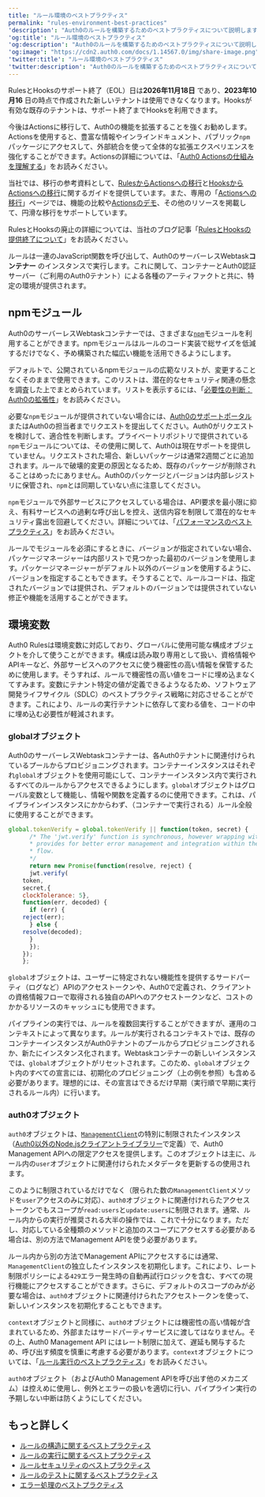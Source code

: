 ```yaml
---
title: "ルール環境のベストプラクティス"
permalink: "rules-environment-best-practices"
'description': "Auth0のルールを構築するためのベストプラクティスについて説明します。"
'og:title': "ルール環境のベストプラクティス"
'og:description': "Auth0のルールを構築するためのベストプラクティスについて説明します。"
'og:image': "https://cdn2.auth0.com/docs/1.14567.0/img/share-image.png"
'twitter:title': "ルール環境のベストプラクティス"
'twitter:description': "Auth0のルールを構築するためのベストプラクティスについて説明します。"
---
```


<Warning>

RulesとHooksのサポート終了（EOL）日は**2026年11月18日** であり、**2023年10月16** 日の時点で作成された新しいテナントは使用できなくなります。Hooksが有効な既存のテナントは、サポート終了までHooksを利用できます。

今後はActionsに移行して、Auth0の機能を拡張することを強くお勧めします。Actionsを使用すると、豊富な情報やインラインドキュメント、パブリック`npm`パッケージにアクセスして、外部統合を使って全体的な拡張エクスペリエンスを強化することができます。Actionsの詳細については、「[Auth0 Actionsの仕組みを理解する](/ja-jp/customize/actions/actions-overview)」をお読みください。

当社では、移行の参考資料として、[RulesからActionsへの移行](/ja-jp/customize/actions/migrate/migrate-from-rules-to-actions)と[HooksからActionsへの移行](/ja-jp/customize/actions/migrate/migrate-from-hooks-to-actions)に関するガイドを提供しています。また、専用の「[Actionsへの移行](https://auth0.com/extensibility/movetoactions)」ページでは、機能の比較や[Actionsのデモ](https://www.youtube.com/watch?v=UesFSY1klrI)、その他のリソースを掲載して、円滑な移行をサポートしています。

RulesとHooksの廃止の詳細については、当社のブログ記事「[RulesとHooksの提供終了について](https://auth0.com/blog/preparing-for-rules-and-hooks-end-of-life/)」をお読みください。

</Warning>

ルールは一連のJavaScript関数を呼び出して、Auth0のサーバーレスWebtask**コンテナー** のインスタンスで実行します。これに関して、コンテナーとAuth0認証サーバー（ご利用のAuth0テナント）による各種のアーティファクトと共に、特定の環境が提供されます。

## npmモジュール

Auth0のサーバーレスWebtaskコンテナーでは、さまざまな[`npm`](https://www.npmjs.com/)モジュールを利用することができます。npmモジュールはルールのコード実装で総サイズを低減するだけでなく、予め構築された幅広い機能を活用できるようにします。

デフォルトで、公開されているnpmモジュールの広範なリストが、変更することなくそのままで使用できます。このリストは、潜在的なセキュリティ関連の懸念を調査した上でまとめられています。リストを表示するには、「[必要性の判断：Auth0の拡張性](https://auth0-extensions.github.io/canirequire/)」をお読みください。

必要な`npm`モジュールが提供されていない場合には、[Auth0のサポートポータル](https://support.auth0.com/)またはAuth0の担当者までリクエストを提出してください。Auth0がリクエストを検討して、適合性を判断します。プライベートリポジトリで提供されている`npm`モジュールについては、その使用に関して、Auth0は現在サポートを提供していません。リクエストされた場合、新しいパッケージは通常2週間ごとに追加されます。ルールで破壊的変更の原因となるため、既存のパッケージが削除されることはめったにありません。Auth0のパッケージとバージョンは内部レジストリに保管され、`npm`とは同期していない点に注意してください。

`npm`モジュールで外部サービスにアクセスしている場合は、API要求を最小限に抑え、有料サービスへの過剰な呼び出しを控え、送信内容を制限して潜在的なセキュリティ露出を回避してください。詳細については、「[パフォーマンスのベストプラクティス](/ja-jp/troubleshoot/performance-best-practices)」をお読みください。

ルールでモジュールを必須にするときに、バージョンが指定されていない場合、パッケージマネージャーは内部リストで見つかった最初のバージョンを使用します。パッケージマネージャーがデフォルト以外のバージョンを使用するように、バージョンを指定することもできます。そうすることで、ルールコードは、指定されたバージョンでは提供され、デフォルトのバージョンでは提供されていない修正や機能を活用することができます。

## 環境変数

Auth0 Rulesは環境変数に対応しており、グローバルに使用可能な構成オブジェクトを介して使うことができます。構成は読み取り専用として扱い、資格情報やAPIキーなど、外部サービスへのアクセスに使う機密性の高い情報を保管するために使用します。そうすれば、ルールで機密性の高い値をコードに埋め込まなくてすみます。変数にテナント特定の値が定義できるようなるため、ソフトウェア開発ライフサイクル（SDLC）のベストプラクティス戦略に対応させることができます。これにより、ルールの実行テナントに依存して変わる値を、コードの中に埋め込む必要性が軽減されます。

### globalオブジェクト

Auth0のサーバーレスWebtaskコンテナーは、各Auth0テナントに関連付けられているプールからプロビジョニングされます。コンテナーインスタンスはそれぞれ`global`オブジェクトを使用可能にして、コンテナーインスタンス内で実行されるすべてのルールからアクセスできるようにします。`global`オブジェクトはグローバル変数として機能し、情報や関数を定義するのに使用できます。これは、パイプラインインスタンスにかからわず、（コンテナーで実行される）ルール全般に使用することができます。

```javascript lines
global.tokenVerify = global.tokenVerify || function(token, secret) {
      /* The 'jwt.verify' function is synchronous, however wrapping with a promise
      * provides for better error management and integration within the logic
      * flow.
      */
      return new Promise(function(resolve, reject) {
      jwt.verify(
    token,
    secret,{
    clockTolerance: 5},
    function(err, decoded) {
      if (err) {
    reject(err);
      } else {
    resolve(decoded);
      }
      });
    });
    };
```

`global`オブジェクトは、ユーザーに特定されない機能性を提供するサードパーティ（ログなど）APIのアクセストークンや、Auth0で定義され、クライアントの資格情報フローで取得される独自のAPIへのアクセストークンなど、コストのかかるリソースのキャッシュにも使用できます。

パイプラインの実行では、ルールを複数回実行することができますが、運用のコンテキストによって異なります。ルールが実行されるコンテキストでは、既存のコンテナーインスタンスがAuth0テナントのプールからプロビジョニングされるか、新たにインスタンス化されます。Webtaskコンテナーの新しいインスタンスでは、`global`オブジェクトがリセットされます。このため、`global`オブジェクト内のすべての宣言には、初期化のプロビジョニング（上の例を参照）も含める必要があります。理想的には、その宣言はできるだけ早期（実行順で早期に実行されるルール内）に行います。

### auth0オブジェクト

`auth0`オブジェクトは、[`ManagementClient`](https://github.com/auth0/node-auth0#management-api-client)の特別に制限されたインスタンス（[Auth0以外のNode.jsクライアントライブラリー](https://github.com/auth0/node-auth0)で定義）で、Auth0 <Tooltip data-tooltip-id="react-containers-DefinitionTooltip-0" href="/ja-jp/glossary?term=management-api" tip="Management API: 顧客が管理タスクを実行できるようにするための製品。" cta="用語集の表示">Management API</Tooltip>への限定アクセスを提供します。このオブジェクトは主に、ルール内の`user`オブジェクトに関連付けられたメタデータを更新するの使用されます。

このように制限されているだけでなく（限られた数の`ManagementClient`メソッドを`user`アクセスのみに対応）、`auth0`オブジェクトに関連付けれらたアクセストークンでもスコープが`read:users`と`update:users`に制限されます。通常、ルール内からの実行が推奨される大半の操作では、これで十分になります。ただし、対応している全種類のメソッドと追加のスコープにアクセスする必要がある場合は、別の方法でManagement APIを使う必要があります。

ルール内から別の方法でManagement APIにアクセスするには通常、`ManagementClient`の独立したインスタンスを初期化します。これにより、レート制限ポリシーによる`429`エラー発生時の自動再試行ロジックを含む、すべての現行機能にアクセスすることができます。さらに、デフォルトのスコープのみが必要な場合は、`auth0`オブジェクトに関連付けられたアクセストークンを使って、新しいインスタンスを初期化することもできます。

`context`オブジェクトと同様に、`auth0`オブジェクトには機密性の高い情報が含まれているため、外部またはサードパーティサービスに渡してはなりません。その上、Auth0 Management API にはレート制限に加えて、遅延も関与するため、呼び出す頻度を慎重に考慮する必要があります。`context`オブジェクトについては、「[ルール実行のベストプラクティス](/ja-jp/rules-best-practices/rules-execution-best-practices)」をお読みください。

`auth0`オブジェクト（およびAuth0 Management APIを呼び出す他のメカニズム）は控えめに使用し、例外とエラーの扱いを適切に行い、パイプライン実行の予期しない中断は防くようにしてください。

## もっと詳しく

* [ルールの構造に関するベストプラクティス](/ja-jp/rules-best-practices/rules-anatomy-best-practices)
* [ルールの実行に関するベストプラクティス](/ja-jp/rules-best-practices/rules-execution-best-practices)
* [ルールセキュリティのベストプラクティス](/ja-jp/rules-best-practices/rules-security-best-practices)
* [ルールのテストに関するベストプラクティス](/ja-jp/rules-best-practices/rules-testing-best-practices)
* [エラー処理のベストプラクティス](/ja-jp/troubleshoot/error-handling-best-practices)